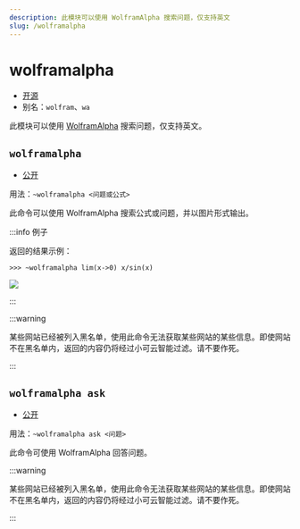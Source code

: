 ```yaml
---
description: 此模块可以使用 WolframAlpha 搜索问题，仅支持英文
slug: /wolframalpha
---
```


# wolframalpha

-   [开源](/docs/help/faq#为什么有些模块没有开源)
-   别名：`wolfram`、`wa`

此模块可以使用 [WolframAlpha](https://wolframalpha.com/) 搜索问题，仅支持英文。

## `wolframalpha`

-   [公开](permissions)

用法：`~wolframalpha <问题或公式>`

此命令可以使用 WolframAlpha 搜索公式或问题，并以图片形式输出。

:::info 例子

返回的结果示例：

```
>>> ~wolframalpha lim(x->0) x/sin(x)
```

![](https://z1.ax1x.com/2023/11/12/piG8jqe.png)

:::

:::warning

某些网站已经被列入黑名单，使用此命令无法获取某些网站的某些信息。即使网站不在黑名单内，返回的内容仍将经过小可云智能过滤。请不要作死。

:::

## `wolframalpha ask`

-   [公开](permissions)

用法：`~wolframalpha ask <问题>`

此命令可使用 WolframAlpha 回答问题。

:::warning

某些网站已经被列入黑名单，使用此命令无法获取某些网站的某些信息。即使网站不在黑名单内，返回的内容仍将经过小可云智能过滤。请不要作死。

:::
